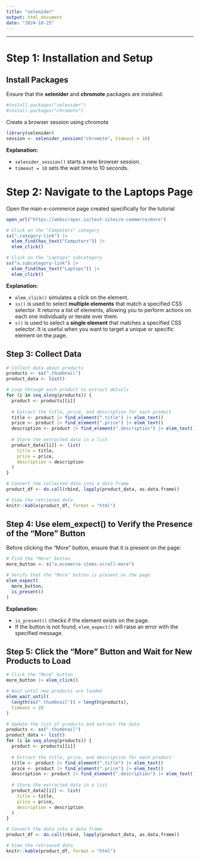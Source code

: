 ```yaml
---
title: "selenider"
output: html_document
date: "2024-10-25"
---
```


---

# Step 1: Installation and Setup

## Install Packages

Ensure that the **selenider** and **chromote** packages are installed:

```r
#install.packages("selenider")
#install.packages("chromote")
```
Create a browser session using chromote

```r
library(selenider)
session <- selenider_session("chromote", timeout = 10)

```

**Explanation:**

- `selenider_session()` starts a new browser session.
- `timeout = 10` sets the wait time to 10 seconds.

# Step 2: Navigate to the Laptops Page

Open the main e-commerce page created specifically for the tutorial

```r
open_url("https://webscraper.io/test-sites/e-commerce/more")
```

```r
# Click on the "Computers" category
ss(".category-link") |>
  elem_find(has_text("Computers")) |>
  elem_click()
```

```r
# Click on the "Laptops" subcategory
ss("a.subcategory-link") |>
  elem_find(has_text("Laptops")) |>
  elem_click()
```

**Explanation:**

- `elem_click()` simulates a click on the element.
- `ss()` is used to select **multiple elements** that match a specified CSS selector. It returns a list of elements, allowing you to perform actions on each one individually or iterate over them.
- `s()` is used to select a **single element** that matches a specified CSS selector. It is useful when you want to target a unique or specific element on the page.

## Step 3: Collect Data

```r
# Collect data about products
products <- ss(".thumbnail")
product_data <- list()

```


```r
# Loop through each product to extract details
for (i in seq_along(products)) {
  product <- products[[i]]
  
  # Extract the title, price, and description for each product
  title <- product |> find_element(".title") |> elem_text()
  price <- product |> find_element(".price") |> elem_text()
  description <- product |> find_element(".description") |> elem_text()
  
  # Store the extracted data in a list
  product_data[[i]] <- list(
    title = title,
    price = price,
    description = description
  )
}
```


```r
# Convert the collected data into a data frame
product_df <- do.call(rbind, lapply(product_data, as.data.frame))

# View the retrieved data
knitr::kable(product_df, format = "html")
```

## Step 4: Use elem_expect() to Verify the Presence of the "More" Button

Before clicking the "More" button, ensure that it is present on the page:

```r
# Find the "More" button
more_button <- s("a.ecomerce-items-scroll-more")

# Verify that the "More" button is present on the page
elem_expect(
  more_button,
  is_present()
)
```

**Explanation:**

- `is_present()` checks if the element exists on the page.
- If the button is not found, `elem_expect()` will raise an error with the specified message.

## Step 5: Click the "More" Button and Wait for New Products to Load

```r
# Click the "More" button
more_button |> elem_click()

# Wait until new products are loaded
elem_wait_until(
  length(ss(".thumbnail")) > length(products),
  timeout = 20
)
```


```r
# Update the list of products and extract the data
products <- ss(".thumbnail")
product_data <- list()
for (i in seq_along(products)) {
  product <- products[[i]]
  
  # Extract the title, price, and description for each product
  title <- product |> find_element(".title") |> elem_text()
  price <- product |> find_element(".price") |> elem_text()
  description <- product |> find_element(".description") |> elem_text()
  
  # Store the extracted data in a list
  product_data[[i]] <- list(
    title = title,
    price = price,
    description = description
  )
}

# Convert the data into a data frame
product_df <- do.call(rbind, lapply(product_data, as.data.frame))

# View the retrieved data
knitr::kable(product_df, format = "html")
```















